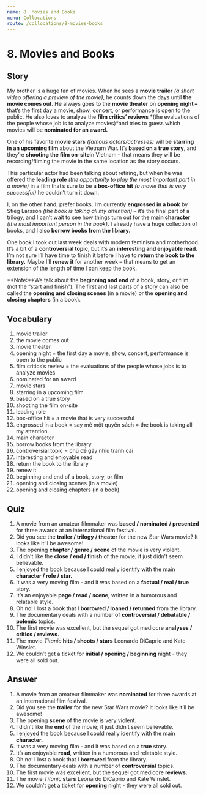```yaml
---
name: 8. Movies and Books
menu: Collocations
route: /collocations/8-movies-books
---
```


# 8. Movies and Books

## Story

My brother is a huge fan of movies. When he sees a **movie trailer** _(a short video offering a preview of the movie)_, he counts down the days until **the movie comes out**. He always goes to the **movie theater** on **opening night –** that’s the first day a movie, show, concert, or performance is open to the public. He also loves to analyze the **film critics’ reviews** *(the evaluations of the people whose job is to analyze movies)*and tries to guess which movies will be **nominated for an award.**

One of his favorite **movie stars** _(famous actors/actresses)_ will be **starring in an upcoming film** about the Vietnam War. It’s **based on a true story**, and they’re **shooting the film on-site**in Vietnam – that means they will be recording/filming the movie in the same location as the story occurs.

This particular actor had been talking about retiring, but when he was offered the **leading role** _(the opportunity to play the most important part in a movie)_ in a film that’s sure to be a **box-office hit** _(a movie that is very successful)_ he couldn’t turn it down.

I, on the other hand, prefer books. I’m currently **engrossed in a book** by Stieg Larsson _(the book is taking all my attention)_ – it’s the final part of a trilogy, and I can’t wait to see how things turn out for the **main character** _(the most important person in the book)_. I already have a huge collection of books, and I also **borrow books from the library.**

One book I took out last week deals with modern feminism and motherhood. It’s a bit of a **controversial topic**, but it’s an **interesting and enjoyable read.** I’m not sure I’ll have time to finish it before I have to **return the book to the library.** Maybe I’ll **renew it** for another week – that means to get an extension of the length of time I can keep the book.

**Note:**We talk about the **beginning and end** of a book, story, or film (not the “start and finish”). The first and last parts of a story can also be called the **opening and closing scenes** (in a movie) or the **opening and closing chapters** (in a book).

## Vocabulary

1. movie trailer
2. the movie comes out
3. movie theater
4. opening night = the first day a movie, show, concert, performance is open to the public
5. film critics’s review = the evaluations of the people whose jobs is to analyze movies
6. nominated for an award
7. movie stars
8. starring in a upcoming film
9. based on a true story
10. shooting the film on-site
11. leading role
12. box-office hit = a movie that is very successful
13. engrossed in a book = say mê một quyển sách = the book is taking all my attention
14. main character
15. borrow books from the library
16. controversial topic = chủ đề gây nhìu tranh cãi
17. interesting and enjoyable read
18. return the book to the library
19. renew it
20. beginning and end of a book, story, or film
21. opening and closing scenes (in a movie)
22. opening and closing chapters (in a book)

## Quiz

1. A movie from an amateur filmmaker was **based / nominated / presented** for three awards at an international film festival.
2. Did you see the **trailer / trilogy / theater** for the new Star Wars movie? It looks like it’ll be awesome!
3. The opening **chapter / genre / scene** of the movie is very violent.
4. I didn’t like the **close / end / finish** of the movie; it just didn’t seem believable.
5. I enjoyed the book because I could really identify with the main **character / role / star.**
6. It was a very moving film - and it was based on a **factual / real / true** story.
7. It’s an enjoyable **page / read / scene**, written in a humorous and relatable style.
8. Oh no! I lost a book that I **borrowed / loaned / returned** from the library.
9. The documentary deals with a number of **controversial / debatable / polemic** topics.
10. The first movie was excellent, but the sequel got mediocre **analyses / critics / reviews.**
11. The movie _Titanic_ **hits / shoots / stars** Leonardo DiCaprio and Kate Winslet.
12. We couldn’t get a ticket for **initial / opening / beginning** night - they were all sold out.

## Answer

1. A movie from an amateur filmmaker was **nominated** for three awards at an international film festival.
2. Did you see the **trailer** for the new Star Wars movie? It looks like it’ll be awesome!
3. The opening **scene** of the movie is very violent.
4. I didn’t like the **end** of the movie; it just didn’t seem believable.
5. I enjoyed the book because I could really identify with the main **character.**
6. It was a very moving film - and it was based on a **true** story.
7. It’s an enjoyable **read**, written in a humorous and relatable style.
8. Oh no! I lost a book that I **borrowed** from the library.
9. The documentary deals with a number of **controversial** topics.
10. The first movie was excellent, but the sequel got mediocre **reviews.**
11. The movie _Titanic_ **stars** Leonardo DiCaprio and Kate Winslet.
12. We couldn’t get a ticket for **opening** night - they were all sold out.
